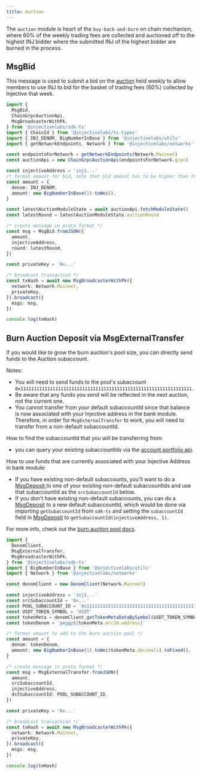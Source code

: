 ```yaml
---
title: Auction
---
```


The `auction` module is heart of the `buy-back-and-burn` on chain mechanism, where 60% of the weekly trading fees are collected and auctioned off to the highest INJ bidder where the submitted INJ of the highest bidder are burned in the process.

## MsgBid

This message is used to submit a bid on the [auction](https://hub.injective.network/auction/) held weekly to allow members to use INJ to bid for the basket of trading fees (60%) collected by Injective that week.

```ts
import {
  MsgBid,
  ChainGrpcAuctionApi,
  MsgBroadcasterWithPk,
} from '@injectivelabs/sdk-ts'
import { ChainId } from '@injectivelabs/ts-types'
import { INJ_DENOM, BigNumberInBase } from '@injectivelabs/utils'
import { getNetworkEndpoints, Network } from '@injectivelabs/networks'

const endpointsForNetwork = getNetworkEndpoints(Network.Mainnet)
const auctionApi = new ChainGrpcAuctionApi(endpointsForNetwork.grpc)

const injectiveAddress = 'inj1...'
/* format amount for bid, note that bid amount has to be higher than the current highest bid */
const amount = {
  denom: INJ_DENOM,
  amount: new BigNumberInBase(1).toWei(),
}

const latestAuctionModuleState = await auctionApi.fetchModuleState()
const latestRound = latestAuctionModuleState.auctionRound

/* create message in proto format */
const msg = MsgBid.fromJSON({
  amount,
  injectiveAddress,
  round: latestRound,
})

const privateKey = '0x...'

/* broadcast transaction */
const txHash = await new MsgBroadcasterWithPk({
  network: Network.Mainnet,
  privateKey,
}).broadcast({
  msgs: msg,
})

console.log(txHash)
```

## Burn Auction Deposit via MsgExternalTransfer

If you would like to grow the burn auction's pool size, you can directly send funds to the Auction subaccount.

Notes:

- You will need to send funds to the pool's subaccount `0x1111111111111111111111111111111111111111111111111111111111111111`.
- Be aware that any funds you send will be reflected in the next auction, not the current one.
- You cannot transfer from your default subaccountId since that balance is now associated with your Injective address in the bank module. Therefore, in order for `MsgExternalTransfer` to work, you will need to transfer from a non-default subaccountId.

How to find the subaccountId that you will be transferring from:

- you can query your existing subaccountIds via the [account portfolio api](../query-indexer/portfolio/).

How to use funds that are currently associated with your Injective Address in bank module:

- If you have existing non-default subaccounts, you'll want to do a[ MsgDeposit ](exchange.md#msgdeposit)to one of your existing non-default subaccountIds and use that subaccountId as the `srcSubaccountId` below.
- If you don't have existing non-default subaccounts, you can do a [MsgDeposit](exchange.md#msgdeposit) to a new default subaccountId, which would be done via importing `getSubaccountId` from `sdk-ts` and setting the `subaccountId` field in [MsgDeposit](exchange.md#msgdeposit) to `getSubaccountId(injectiveAddress, 1)`.

For more info, check out the [burn auction pool docs](https://docs.injective.network/developers/modules/injective/auction).

```ts
import {
  DenomClient,
  MsgExternalTransfer,
  MsgBroadcasterWithPk,
} from '@injectivelabs/sdk-ts'
import { BigNumberInBase } from '@injectivelabs/utils'
import { Network } from '@injectivelabs/networks'

const denomClient = new DenomClient(Network.Mainnet)

const injectiveAddress = 'inj1...'
const srcSubaccountId = '0x...'
const POOL_SUBACCOUNT_ID = `0x1111111111111111111111111111111111111111111111111111111111111111`
const USDT_TOKEN_SYMBOL = 'USDT'
const tokenMeta = denomClient.getTokenMetaDataBySymbol(USDT_TOKEN_SYMBOL)
const tokenDenom = `peggy${tokenMeta.erc20.address}`

/* format amount to add to the burn auction pool */
const amount = {
  denom: tokenDenom,
  amount: new BigNumberInBase(1).toWei(tokenMeta.decimals).toFixed(),
}

/* create message in proto format */
const msg = MsgExternalTransfer.fromJSON({
  amount,
  srcSubaccountId,
  injectiveAddress,
  dstSubaccountId: POOL_SUBACCOUNT_ID,
})

const privateKey = '0x...'

/* broadcast transaction */
const txHash = await new MsgBroadcasterWithPk({
  network: Network.Mainnet,
  privateKey,
}).broadcast({
  msgs: msg,
})

console.log(txHash)
```
